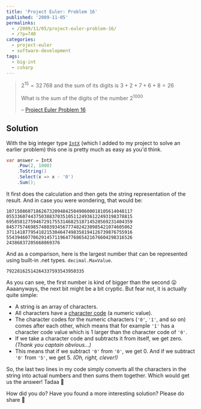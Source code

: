 ---
title: 'Project Euler: Problem 16'
published: '2009-11-05'
permalinks:
  - /2009/11/05/project-euler-problem-16/
  - /?p=740
categories:
  - project-euler
  - software-development
tags:
  - big-int
  - csharp
---

> $2^{15} = 32\,768$ and the sum of its digits is $3 + 2 + 7 + 6 + 8 = 26$
>
> What is the sum of the digits of the number $2^{1000}$
>
> – [Project Euler Problem 16](https://projecteuler.net/problem=16)

## Solution

With the big integer type [`IntX`](https://www.nuget.org/packages/IntX) (which I added to my project to solve an earlier problem) this one is pretty much as easy as you'd think.

```csharp
var answer = IntX
    .Pow(2, 1000)
    .ToString()
    .Select(x => x - '0')
    .Sum();
```

It first does the calculation and then gets the string representation of the result. And in case you were wondering, that would be:

```text
10715086071862673209484250490600018105614048117
05533607443750388370351051124936122493198378815
69585812759467291755314682518714528569231404359
84577574698574803934567774824230985421074605062
37114187795418215304647498358194126739876755916
55439460770629145711964776865421676604298316526
24386837205668069376
```

And as a comparison, here is the largest number that can be represented using built-in .net types. `decimal.MaxValue`.

```text
79228162514264337593543950335
```

As you can see, the first number is kind of bigger than the second 😛 Aaaanyways, the next bit might be a bit cryptic. But fear not, it is actually quite simple:

- A string is an array of characters.
- All characters have a [character code](http://en.wikipedia.org/wiki/Character_code) (a numeric value).
- The character codes for the numeric characters (`'0'`, `'1'`, and so on) comes
  after each other, which means that for example `'1'` has a character code
  value which is 1 larger than the character code of `'0'`.
- If we take a character code and subtracts it from itself, we get zero. <cite>(Thank you captain obvious...)</cite>
- This means that if we subtract `'0'` from `'0'`, we get 0. And if we subtract
  `'0'` from `'5'`, we get 5. <cite>(Oh, right, clever!)</cite>

So, the last two lines in my code simply converts all the characters in the string into actual numbers and then sums them together. Which would get us the answer! Tadaa 🤯

How did you do? Have you found a more interesting solution? Please do share 🙂
